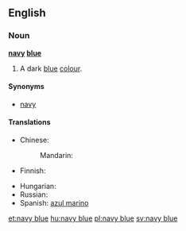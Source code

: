 ==English==

===Noun===
'''[[navy]] [[blue]]'''

# {{color}} A dark [[blue]] [[color|colour]].
#: {{color panel|2=000080}}

====Synonyms====
* [[navy]]

====Translations====
{{trans-top|a dark blue color}}
* Chinese:
*: Mandarin: {{t|cmn|藏青|tr=Zàngqīng|sc=Hani}}
* Finnish: {{t-|fi|laivastonsininen}}
{{trans-mid}}
* Hungarian: {{t+|hu|tengerészkék}}
* Russian: {{t+|ru|синий|tr=sínij}}
* Spanish: [[azul marino]] {{m}}
{{trans-bottom}}

[[et:navy blue]]
[[hu:navy blue]]
[[pl:navy blue]]
[[sv:navy blue]]